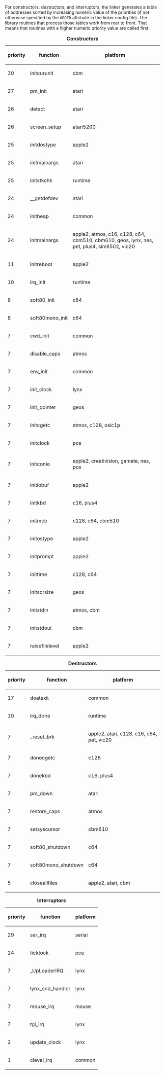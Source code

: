 For constructors, destructors, and interruptors, the linker generates a table of addresses sorted by increasing numeric value of the priorities (if not otherwise specified by the <code>ORDER</code> attribute in the linker config file). The library routines that process those tables work from rear to front. That means that routines with a higher numeric priority value are called first.

{| class="wikitable"
|+ '''Constructors'''
! priority !! function !! platform
|-
| 30 || initcurunit   || cbm
|-
| 27 || pm_init       || atari
|-
| 26 || detect        || atari
|-
| 26 || screen_setup  || atari5200
|-
| 25 || initdostype   || apple2
|-
| 25 || initmainargs  || atari
|-
| 25 || initstkchk    || runtime
|-
| 24 || __getdefdev   || atari
|-
| 24 || initheap      || common
|-
| 24 || initmainargs  || apple2, atmos, c16, c128, c64, cbm510, cbm610, geos, lynx, nes, pet, plus4, sim6502, vic20
|-
| 11 || initreboot    || apple2
|-
| 10 || irq_init      || runtime
|-
|  8 || soft80_init   || c64
|-
|  8 || soft80mono_init   || c64
|-
|  7 || cwd_init      || common
|-
|  7 || disable_caps  || atmos
|-
|  7 || env_init      || common
|-
|  7 || init_clock    || lynx
|-
|  7 || init_pointer  || geos
|-
|  7 || initcgetc     || atmos, c128, osic1p
|-
|  7 || initclock     || pce
|-
|  7 || initconio     || apple2, creativision, gamate, nes, pce
|-
|  7 || initiobuf     || apple2
|-
|  7 || initkbd       || c16, plus4
|-
|  7 || initmcb       || c128, c64, cbm510
|-
|  7 || initostype    || apple2
|-
|  7 || initprompt    || apple2
|-
|  7 || inittime      || c128, c64
|-
|  7 || initscrsize   || geos
|-
|  7 || initstdin     || atmos, cbm
|-
|  7 || initstdout    || cbm
|-
|  7 ||raisefilelevel || apple2
|}

{| class="wikitable"
|+ '''Destructors'''
! priority !! function !! platform
|-
| 17 || doatexit      || common
|-
| 10 || irq_done      || runtime
|-
|  7 || _reset_brk    || apple2, atari, c128, c16, c64, pet, vic20
|-
|  7 || donecgetc     || c128
|-
|  7 || donekbd       || c16, plus4
|-
|  7 || pm_down       || atari
|-
|  7 || restore_caps  || atmos
|-
|  7 || setsyscursor  || cbm610
|-
|  7 || soft80_shutdown  || c64
|-
|  7 || soft80mono_shutdown  || c64
|-
|  5 || closeallfiles || apple2, atari, cbm
|}

{| class="wikitable"
|+ '''Interruptors'''
! priority !! function !! platform
|-
| 29 || ser_irq          || serial
|-
| 24 || ticktock         || pce
|-
|  7 || _UpLoaderIRQ     || lynx
|-
|  7 || lynx_snd_handler || lynx
|-
|  7 || mouse_irq        || mouse
|-
|  7 || tgi_irq          || lynx
|-
|  2 || update_clock     || lynx
|-
|  1 || clevel_irq       || common
|}